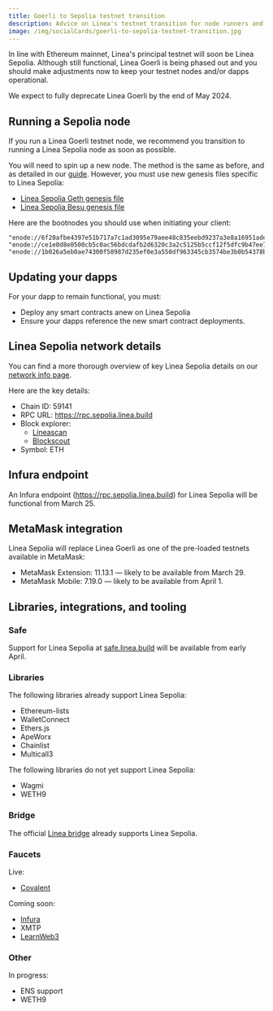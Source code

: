 ```yaml
---
title: Goerli to Sepolia testnet transition
description: Advice on Linea's testnet transition for node runners and developers
image: /img/socialCards/goerli-to-sepolia-testnet-transition.jpg
---
```


In line with Ethereum mainnet, Linea's principal testnet will soon be Linea Sepolia. Although still functional, Linea Goerli is being phased out and you should make adjustments now to keep your testnet nodes and/or dapps operational.

We expect to fully deprecate Linea Goerli by the end of May 2024.

## Running a Sepolia node

If you run a Linea Goerli testnet node, we recommend you transition to running a Linea Sepolia node as soon as possible.

You will need to spin up a new node. The method is the same as before, and as detailed in our [guide](/build-on-linea/run-a-node). However, you must use new genesis files specific to Linea Sepolia:

- [Linea Sepolia Geth genesis file](pathname:///files/sepolia/genesis-sepolia-geth.json)
- [Linea Sepolia Besu genesis file](pathname:///files/sepolia/genesis-sepolia-besu.json)

Here are the bootnodes you should use when initiating your client:

```
"enode://6f20afbe4397e51b717a7c1ad3095e79aee48c835eebd9237a3e8a16951ade1fe0e66e981e30ea269849fcb6ba03d838da37f524fabd2a557474194a2e2604fa@18.221.100.27:31002"
"enode://ce1e0d8e0500cb5c0ac56bdcdafb2d6320c3a2c5125b5ccf12f5dfc9b47ee74acbcafc32559017613136c9c36a0ce74ba4f83b7fb8244f099f3b15708d9d3129@3.23.75.47:31000"
"enode://1b026a5eb0ae74300f58987d235ef0e3a550df963345cb3574be3b0b54378bd11f14dfd515a8976f2c2d2826090e9507b8ccc24f896a9ffffffcabcfd996a733@3.129.120.128:31001"
```

## Updating your dapps

For your dapp to remain functional, you must:

- Deploy any smart contracts anew on Linea Sepolia
- Ensure your dapps reference the new smart contract deployments.

## Linea Sepolia network details

You can find a more thorough overview of key Linea Sepolia details on our [network info page](use-mainnet/info-contracts). 

Here are the key details:

- Chain ID: 59141
- RPC URL: https://rpc.sepolia.linea.build
- Block explorer: 
    - [Lineascan](https://sepolia.lineascan.build)
    - [Blockscout](https://explorer.sepolia.linea.build)
- Symbol: ETH

## Infura endpoint

An Infura endpoint (https://rpc.sepolia.linea.build) for Linea Sepolia will be functional from 
March 25.

## MetaMask integration

Linea Sepolia will replace Linea Goerli as one of the pre-loaded testnets available in MetaMask:

- MetaMask Extension: 11.13.1 — likely to be available from March 29.
- MetaMask Mobile: 7.19.0 — likely to be available from April 1.

## Libraries, integrations, and tooling

### Safe

Support for Linea Sepolia at [safe.linea.build](https://safe.linea.build/welcome) will be 
available from early April.

### Libraries

The following libraries already support Linea Sepolia:

- Ethereum-lists
- WalletConnect
- Ethers.js 
- ApeWorx
- Chainlist
- Multicall3

The following libraries do not yet support Linea Sepolia:

- Wagmi
- WETH9

### Bridge

The official [Linea bridge](https://bridge.linea.build/) already supports Linea Sepolia.

### Faucets

Live: 
- [Covalent](https://www.covalenthq.com/faucet/)

Coming soon:
- [Infura](https://www.infura.io/faucet/linea)
- XMTP
- [LearnWeb3](https://learnweb3.io/faucets/)

### Other

In progress:
- ENS support
- WETH9
